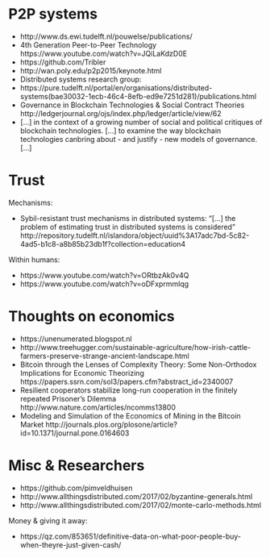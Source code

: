 

# P2P systems

- http://www.ds.ewi.tudelft.nl/pouwelse/publications/
- 4th Generation Peer-to-Peer Technology https://www.youtube.com/watch?v=JQiLaKdzD0E
- https://github.com/Tribler
- http://wan.poly.edu/p2p2015/keynote.html
- Distributed systems research group:
- https://pure.tudelft.nl/portal/en/organisations/distributed-systems(bae30032-1ecb-46c4-8efb-ed9e7251d281)/publications.html
- Governance in Blockchain Technologies & Social Contract Theories http://ledgerjournal.org/ojs/index.php/ledger/article/view/62 
- [...] in the context of a growing number of social and political critiques of blockchain technologies. [...] to examine the way blockchain technologies canbring about - and justify - new models of governance. [...] 


# Trust

Mechanisms:

- Sybil-resistant trust mechanisms in distributed systems: "[...] the problem of estimating trust in distributed systems is considered" http://repository.tudelft.nl/islandora/object/uuid%3A17adc7bd-5c82-4ad5-b1c8-a8b85b23db1f?collection=education4

Within humans:

- https://www.youtube.com/watch?v=ORtbzAk0v4Q 
- https://www.youtube.com/watch?v=oDFxprmmlqg


# Thoughts on economics

- https://unenumerated.blogspot.nl 
- http://www.treehugger.com/sustainable-agriculture/how-irish-cattle-farmers-preserve-strange-ancient-landscape.html
- Bitcoin through the Lenses of Complexity Theory: Some Non-Orthodox Implications for Economic Theorizing https://papers.ssrn.com/sol3/papers.cfm?abstract_id=2340007
- Resilient cooperators stabilize long-run cooperation in the finitely repeated Prisoner’s Dilemma http://www.nature.com/articles/ncomms13800 
- Modeling and Simulation of the Economics of Mining in the Bitcoin Market http://journals.plos.org/plosone/article?id=10.1371/journal.pone.0164603

 
# Misc & Researchers

- https://github.com/pimveldhuisen
- http://www.allthingsdistributed.com/2017/02/byzantine-generals.html
- http://www.allthingsdistributed.com/2017/02/monte-carlo-methods.html


Money & giving it away:

- https://qz.com/853651/definitive-data-on-what-poor-people-buy-when-theyre-just-given-cash/


